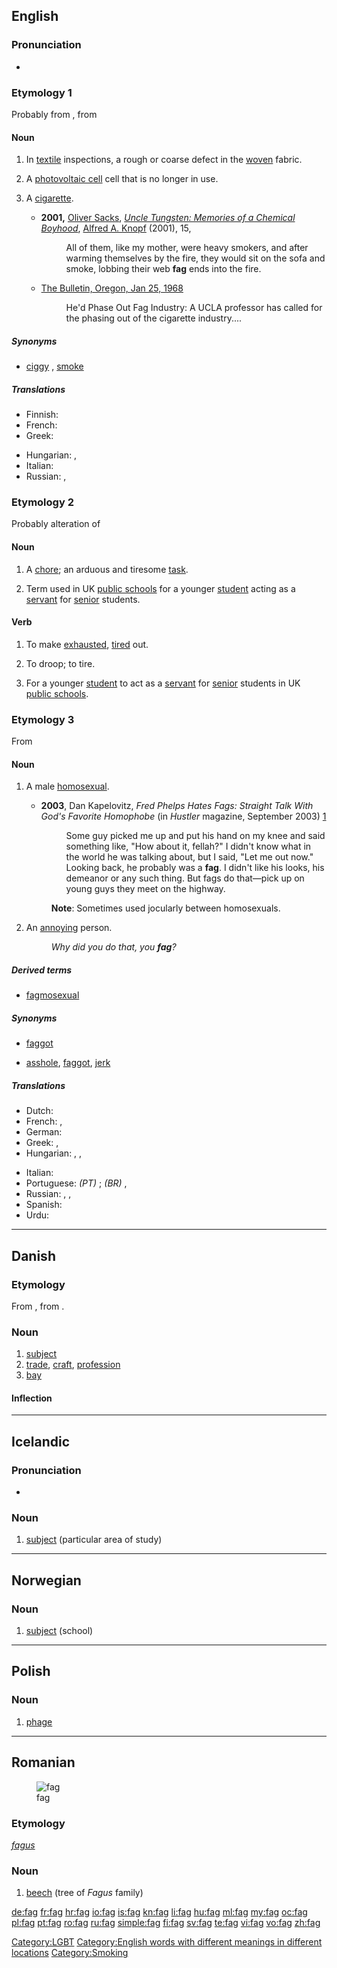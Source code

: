 {{also|fág|fàg}}
==English==

===Pronunciation===
* {{rhymes|æɡ}}

===Etymology 1===
Probably from {{term|fag end||remnant}}, from {{etyl|enm|en}} {{term|enm|fagge||flap}}

====Noun====
{{en-noun}}

# {{US|technical}} In [[textile]] inspections, a rough or coarse defect in the [[woven]] fabric.
# {{US|technical}} A [[photovoltaic cell]] cell that is no longer in use.
# {{British|and|AU|slang, dated in US}} A [[cigarette]].
#* '''2001,''' [[w:Oliver Sacks|Oliver Sacks]], ''[[w:Uncle Tungsten: Memories of a Chemical Boyhood|Uncle Tungsten: Memories of a Chemical Boyhood]]'', [[w:Alfred A. Knopf|Alfred A. Knopf]] (2001), 15,
#*: All of them, like my mother, were heavy smokers, and after warming themselves by the fire, they would sit on the sofa and smoke, lobbing their web '''fag''' ends into the fire.
#* [http://news.google.com/newspapers?id=25wSAAAAIBAJ&sjid=NfcDAAAAIBAJ&dq=fag&pg=886%2C3714443 The Bulletin, Oregon, Jan 25, 1968]
#*: He'd Phase Out Fag Industry: A UCLA professor has called for the phasing out of the cigarette industry....

=====Synonyms=====
* {{sense|cigarette}} [[ciggy]] {{i|Australia}}, [[smoke]]

=====Translations=====
{{trans-top|cigarette}}
* Finnish: {{t+|fi|rööki}}
* French: {{t+|fr|clope|f}}
* Greek: {{t|el|σιγαρέττο|n|tr=sigarétto}}
{{trans-mid}}
* Hungarian: {{t+|hu|cigaretta}},  {{t+|hu|cigi}}
* Italian: {{t-|it|cicca|f}}
* Russian: {{t+|ru|папироса|f}}, {{t+|ru|сигарета|f}}
{{trans-bottom}}

===Etymology 2===
Probably alteration of {{term|flag#Verb|flag|droop, tire}}

====Noun====
{{en-noun}}

# {{British|slang}} A [[chore]]; an arduous and tiresome [[task]].
# {{British|archaic}} Term used in UK [[public school]]s for a younger [[student]] acting as a [[servant]] for [[senior]] students.

====Verb====
{{en-verb|fags|fagging|fagged|fagged}}

# {{transitive|slang|used mainly in passive form}} To make [[exhausted]], [[tire]]d out.
# {{intransitive}} To droop; to tire.
# {{British|archaic}} For a younger [[student]] to act as a [[servant]] for [[senior]] students in UK [[public school]]s.

===Etymology 3===
From {{term|faggot}}

====Noun====
{{en-noun}}

# {{US|British|AU|slang|pejorative}} A male [[homosexual]].
#* '''2003''', Dan Kapelovitz, ''Fred Phelps Hates Fags: Straight Talk With God's Favorite Homophobe'' (in ''Hustler'' magazine, September 2003) [http://www.kapelovitz.com/phelps.htm]
#*: Some guy picked me up and put his hand on my knee and said something like, "How about it, fellah?" I didn't know what in the world he was talking about, but I said, "Let me out now." Looking back, he probably was a '''fag'''. I didn't like his looks, his demeanor or any such thing. But fags do that&mdash;pick up on young guys they meet on the highway.
#: '''Note''': Sometimes used jocularly between homosexuals.
# {{US|slang|pejorative}} An [[annoying]] person.
#: ''Why did you do that, you '''fag'''?''

[[Category:LGBT]]

=====Derived terms=====
* [[fagmosexual]]

=====Synonyms=====
* {{sense|male homosexual}} [[faggot]]
* {{sense|annoying person}} [[asshole]], [[faggot]], [[jerk]]

=====Translations=====
{{trans-top|homosexual}}
* Dutch: {{t+|nl|flikker}}
* French: {{t+|fr|pédé|m}}, {{t+|fr|tapette|f}}
* German: {{t+|de|Schwuchtel|f}}
* Greek: {{t+|el|πούστης|m|tr=pústis}}, {{t+|el|αδερφή|f|tr=aderfí}}
* Hungarian: {{t+|hu|meleg}}, {{t-|hu|homoszexuális}}, {{t-|hu|buzi}} {{qualifier|vulgar}}
{{trans-mid}}
* Italian: {{t+|it|finocchio|m}}
* Portuguese: ''(PT)'' {{t|pt|paneleiro|m}};  ''(BR)'' {{t+|pt|bicha|f}}, {{t+|pt|veado|m}}
* Russian: {{t+|ru|голубой|m}}, {{t+|ru|пед|m}}, {{t+|ru|пидор|m}} {{qualifier|vulgar}}
* Spanish: {{t+|es|puto|m}}
* Urdu: {{t-|ur|گانڈو|tr=gântu|xs=Urdu}}
{{trans-bottom}}

[[Category:English words with different meanings in different locations]]
[[Category:Smoking]]

----

==Danish==

===Etymology===

From {{etyl|de|da}} {{term|Fach||compartment, drawer, subject|lang=de}}, from {{etyl|goh|da}} {{term|fah||wall|lang=goh}}.

===Noun===
{{da-noun|et}}

# [[subject]]
# [[trade]], [[craft]], [[profession]]
# [[bay]]

====Inflection====
{{da-noun-infl|et}}

----

==Icelandic==

===Pronunciation===
* {{IPA|[faːx]|lang=is}}

===Noun===
{{infl|is|noun|g=n}}

# [[subject]] (particular area of study)

{{tbot entry|Icelandic|subject|2010|March|is}}

----

==Norwegian==

===Noun===
{{infl|no|noun}}

# [[subject]] (school)

----

==Polish==

===Noun===
{{infl|pl|noun|g=m}}

# [[phage]]

----

==Romanian==
[[Image:Grib skov.jpg|thumb|fag]]

===Etymology===
{{etyl|la|ro}} ''[[fagus]]''

===Noun===
{{ro-noun|m|fagi}}

# [[beech]] (tree of ''Fagus'' family)

{{tbot entry|Romanian|beech|2009|January|ro}}

[[de:fag]]
[[fr:fag]]
[[hr:fag]]
[[io:fag]]
[[is:fag]]
[[kn:fag]]
[[li:fag]]
[[hu:fag]]
[[ml:fag]]
[[my:fag]]
[[oc:fag]]
[[pl:fag]]
[[pt:fag]]
[[ro:fag]]
[[ru:fag]]
[[simple:fag]]
[[fi:fag]]
[[sv:fag]]
[[te:fag]]
[[vi:fag]]
[[vo:fag]]
[[zh:fag]]